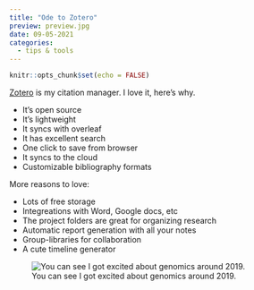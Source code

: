 ```yaml
---
title: "Ode to Zotero"
preview: preview.jpg
date: 09-05-2021
categories:
  - tips & tools
---
```


```r
knitr::opts_chunk$set(echo = FALSE)
```

[Zotero](https://www.zotero.org/) is my citation manager. I love it, here's why.

* It's open source
* It's lightweight
* It syncs with overleaf 
* It has excellent search
* One click to save from browser
* It syncs to the cloud
* Customizable bibliography formats 

More reasons to love:

* Lots of free storage 
* Integreations with Word, Google docs, etc
* The project folders are great for organizing research
* Automatic report generation with all your notes
* Group-libraries for collaboration
* A cute timeline generator 

![You can see I got excited about genomics around 2019.](timeline.png){fig-alt="a screenshot of my zotero timline, annotated for papers about DNA"}




